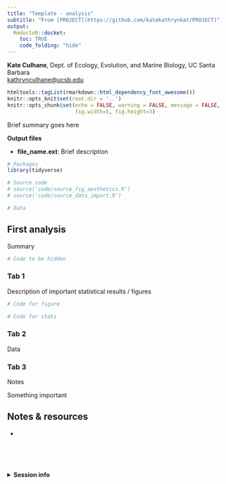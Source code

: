 ```yaml
---
title: "Template - analysis"
subtitle: "From [PROJECT](https://github.com/katekathrynkat/PROJECT)"
output:
  RmdoctoR::docket:
    toc: TRUE
    code_folding: "hide"
---
```


**Kate Culhane**, Dept. of Ecology, Evolution, and Marine Biology, UC Santa Barbara  
[kathrynculhane@ucsb.edu](kathrynculhane@ucsb.edu)
[<i class="fa fa-github"></i>](https://github.com/katekathrynkat/)
[<i class="fa fa-twitter"></i>](https://twitter.com/katekathrynkat/)

```r
htmltools::tagList(rmarkdown::html_dependency_font_awesome())
knitr::opts_knit$set(root.dir = '..')
knitr::opts_chunk$set(echo = FALSE, warning = FALSE, message = FALSE,
                      fig.width=5, fig.height=3)
```

<div class = "summary">

Brief summary goes here

</div>

**Output files**

- **file_name.ext**: Brief description

```r

# Packages
library(tidyverse)

# Source code
# source('code/source_fig_aesthetics.R')
# source('code/source_data_import.R')

# Data


```

## First analysis {.tabset .tabset-fade .tabset-pills}



Summary

```r

# Code to be hidden

```


### Tab 1

Description of important statistical results / figures 

```r

# Code for figure

```

```r
# Code for stats
```

### Tab 2

Data

### Tab 3

Notes

<div class = "important">

Something important

</div>

## Notes & resources

- 

<br>
<br>
<br>

<details><summary>**Session info**</summary>
```r
devtools::session_info()
```
</details>

